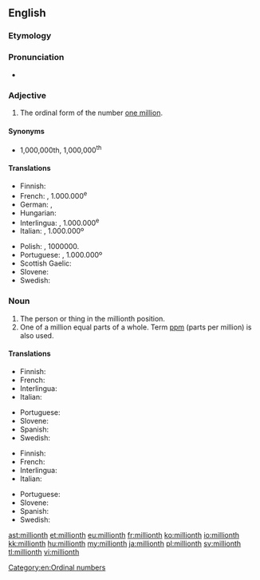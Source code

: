 ==English==

===Etymology===
{{suffix|million|th}}

===Pronunciation===
* {{IPA|/ˈmɪljənθ/}}

===Adjective===
{{en-adj|-}}

# The ordinal form of the number [[million|one million]].

====Synonyms====
* 1,000,000th, 1,000,000<sup>th</sup> {{qualifier|also written without commas, or, in technical usage with a thin space replacing each comma}}

====Translations====
{{trans-top|millionth}}
* Finnish: {{t-|fi|miljoonas}}
* French: {{t+|fr|millionième}}, 1.000.000<sup>e</sup>
* German: {{t+|de|millionstel}}, {{t-|de|milliontel}}
* Hungarian: {{t-|hu|milliomodik}}
* Interlingua: {{t-|ia|millionesime}}, 1.000.000<sup>e</sup>
* Italian: {{t+|it|milionesimo}}, 1.000.000º
{{trans-mid}}
* Polish: {{t+|pl|milionowy}}, 1000000.
* Portuguese: {{t+|pt|milionésimo}}, 1.000.000º
* Scottish Gaelic: {{t-|gd|milleanamh}}
* Slovene: {{t-|sl|milijonti}}
* Swedish: {{t+|sv|miljonte}}
{{trans-bottom}}

===Noun===
{{en-noun}}

# The person or thing in the millionth position.
# One of a million equal parts of a whole. Term [[ppm]] (parts per million) is also used.

====Translations====
{{trans-top|person or thing in the millionth position}}
* Finnish: {{t-|fi|miljoonas}}
* French: {{t+|fr|millionième|m|f}}
* Interlingua: {{t-|ia|millionesimo|m}}
* Italian: {{t+|it|milionesimo|m}}
{{trans-mid}}
* Portuguese: {{t+|pt|milionésimo|m}}
* Slovene: {{t-|sl|milijonti}}
* Spanish: {{t-|es|millonésimo|m}}
* Swedish: {{t+|sv|miljonte}}
{{trans-bottom}}

{{trans-top|one of a million equal parts of a whole}}
* Finnish: {{t-|fi|miljoonasosa}}
* French: {{t+|fr|millionième|m}}
* Interlingua: {{t-|ia|millionesimo|m}}
* Italian: {{t+|it|milionesimo|m}}
{{trans-mid}}
* Portuguese: {{t+|pt|milionésimo|m}}
* Slovene: {{t-|sl|milijonina|f}}
* Spanish: {{t-|es|millonésimo|m}}
* Swedish: {{t-|sv|miljondel|c}}
{{trans-bottom}}

[[Category:en:Ordinal numbers]]

[[ast:millionth]]
[[et:millionth]]
[[eu:millionth]]
[[fr:millionth]]
[[ko:millionth]]
[[io:millionth]]
[[kk:millionth]]
[[hu:millionth]]
[[my:millionth]]
[[ja:millionth]]
[[pl:millionth]]
[[sv:millionth]]
[[tl:millionth]]
[[vi:millionth]]